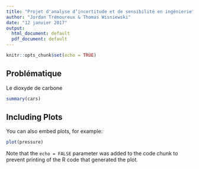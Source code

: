 ```yaml
---
title: "Projet d'analyse d’incertitude et de sensibilité en ingénierie"
author: "Jordan Trémoureux & Thomas Wisniewski"
date: "12 janvier 2017"
output:
  html_document: default
  pdf_document: default
---
```


```r
knitr::opts_chunk$set(echo = TRUE)
```

## Problématique

Le dioxyde de carbone

```r
summary(cars)
```

## Including Plots

You can also embed plots, for example:

```r
plot(pressure)
```

Note that the `echo = FALSE` parameter was added to the code chunk to prevent printing of the R code that generated the plot.
